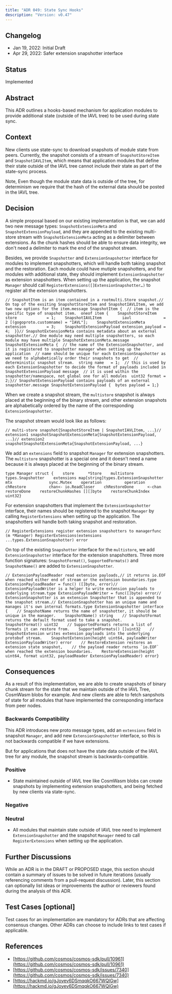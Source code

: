 ```yaml
---
title: "ADR 049: State Sync Hooks"
description: "Version: v0.47"
---
```


## Changelog[​](#changelog "Direct link to Changelog")

* Jan 19, 2022: Initial Draft
* Apr 29, 2022: Safer extension snapshotter interface

## Status[​](#status "Direct link to Status")

Implemented

## Abstract[​](#abstract "Direct link to Abstract")

This ADR outlines a hooks-based mechanism for application modules to provide additional state (outside of the IAVL tree) to be used during state sync.

## Context[​](#context "Direct link to Context")

New clients use state-sync to download snapshots of module state from peers. Currently, the snapshot consists of a stream of `SnapshotStoreItem` and `SnapshotIAVLItem`, which means that application modules that define their state outside of the IAVL tree cannot include their state as part of the state-sync process.

Note, Even though the module state data is outside of the tree, for determinism we require that the hash of the external data should be posted in the IAVL tree.

## Decision[​](#decision "Direct link to Decision")

A simple proposal based on our existing implementation is that, we can add two new message types: `SnapshotExtensionMeta` and `SnapshotExtensionPayload`, and they are appended to the existing multi-store stream with `SnapshotExtensionMeta` acting as a delimiter between extensions. As the chunk hashes should be able to ensure data integrity, we don't need a delimiter to mark the end of the snapshot stream.

Besides, we provide `Snapshotter` and `ExtensionSnapshotter` interface for modules to implement snapshotters, which will handle both taking snapshot and the restoration. Each module could have mutiple snapshotters, and for modules with additional state, they should implement `ExtensionSnapshotter` as extension snapshotters. When setting up the application, the snapshot `Manager` should call `RegisterExtensions([]ExtensionSnapshotter…)` to register all the extension snapshotters.

```
// SnapshotItem is an item contained in a rootmulti.Store snapshot.// On top of the exsiting SnapshotStoreItem and SnapshotIAVLItem, we add two new options for the item.message SnapshotItem {  // item is the specific type of snapshot item.  oneof item {    SnapshotStoreItem        store             = 1;    SnapshotIAVLItem         iavl              = 2 [(gogoproto.customname) = "IAVL"];    SnapshotExtensionMeta    extension         = 3;    SnapshotExtensionPayload extension_payload = 4;  }}// SnapshotExtensionMeta contains metadata about an external snapshotter.// One module may need multiple snapshotters, so each module may have multiple SnapshotExtensionMeta.message SnapshotExtensionMeta {  // the name of the ExtensionSnapshotter, and it is registered to snapshotter manager when setting up the application  // name should be unique for each ExtensionSnapshotter as we need to alphabetically order their snapshots to get  // deterministic snapshot stream.  string name   = 1;  // this is used by each ExtensionSnapshotter to decide the format of payloads included in SnapshotExtensionPayload message  // it is used within the snapshotter/namespace, not global one for all modules  uint32 format = 2;}// SnapshotExtensionPayload contains payloads of an external snapshotter.message SnapshotExtensionPayload {  bytes payload = 1;}
```

When we create a snapshot stream, the `multistore` snapshot is always placed at the beginning of the binary stream, and other extension snapshots are alphabetically ordered by the name of the corresponding `ExtensionSnapshotter`.

The snapshot stream would look like as follows:

```
// multi-store snapshot{SnapshotStoreItem | SnapshotIAVLItem, ...}// extension1 snapshotSnapshotExtensionMeta{SnapshotExtensionPayload, ...}// extension2 snapshotSnapshotExtensionMeta{SnapshotExtensionPayload, ...}
```

We add an `extensions` field to snapshot `Manager` for extension snapshotters. The `multistore` snapshotter is a special one and it doesn't need a name because it is always placed at the beginning of the binary stream.

```
type Manager struct {    store      *Store    multistore types.Snapshotter    extensions map[string]types.ExtensionSnapshotter    mtx                sync.Mutex    operation          operation    chRestore          chan<- io.ReadCloser    chRestoreDone      <-chan restoreDone    restoreChunkHashes [][]byte    restoreChunkIndex  uint32}
```

For extension snapshotters that implement the `ExtensionSnapshotter` interface, their names should be registered to the snapshot `Manager` by calling `RegisterExtensions` when setting up the application. The snapshotters will handle both taking snapshot and restoration.

```
// RegisterExtensions register extension snapshotters to managerfunc (m *Manager) RegisterExtensions(extensions ...types.ExtensionSnapshotter) error 
```

On top of the existing `Snapshotter` interface for the `multistore`, we add `ExtensionSnapshotter` interface for the extension snapshotters. Three more function signatures: `SnapshotFormat()`, `SupportedFormats()` and `SnapshotName()` are added to `ExtensionSnapshotter`.

```
// ExtensionPayloadReader read extension payloads,// it returns io.EOF when reached either end of stream or the extension boundaries.type ExtensionPayloadReader = func() ([]byte, error)// ExtensionPayloadWriter is a helper to write extension payloads to underlying stream.type ExtensionPayloadWriter = func([]byte) error// ExtensionSnapshotter is an extension Snapshotter that is appended to the snapshot stream.// ExtensionSnapshotter has an unique name and manages it's own internal formats.type ExtensionSnapshotter interface {    // SnapshotName returns the name of snapshotter, it should be unique in the manager.    SnapshotName() string    // SnapshotFormat returns the default format used to take a snapshot.    SnapshotFormat() uint32    // SupportedFormats returns a list of formats it can restore from.    SupportedFormats() []uint32    // SnapshotExtension writes extension payloads into the underlying protobuf stream.    SnapshotExtension(height uint64, payloadWriter ExtensionPayloadWriter) error    // RestoreExtension restores an extension state snapshot,    // the payload reader returns `io.EOF` when reached the extension boundaries.    RestoreExtension(height uint64, format uint32, payloadReader ExtensionPayloadReader) error}
```

## Consequences[​](#consequences "Direct link to Consequences")

As a result of this implementation, we are able to create snapshots of binary chunk stream for the state that we maintain outside of the IAVL Tree, CosmWasm blobs for example. And new clients are able to fetch sanpshots of state for all modules that have implemented the corresponding interface from peer nodes.

### Backwards Compatibility[​](#backwards-compatibility "Direct link to Backwards Compatibility")

This ADR introduces new proto message types, add an `extensions` field in snapshot `Manager`, and add new `ExtensionSnapshotter` interface, so this is not backwards compatible if we have extensions.

But for applications that does not have the state data outside of the IAVL tree for any module, the snapshot stream is backwards-compatible.

### Positive[​](#positive "Direct link to Positive")

* State maintained outside of IAVL tree like CosmWasm blobs can create snapshots by implementing extension snapshotters, and being fetched by new clients via state-sync.

### Negative[​](#negative "Direct link to Negative")

### Neutral[​](#neutral "Direct link to Neutral")

* All modules that maintain state outside of IAVL tree need to implement `ExtensionSnapshotter` and the snapshot `Manager` need to call `RegisterExtensions` when setting up the application.

## Further Discussions[​](#further-discussions "Direct link to Further Discussions")

While an ADR is in the DRAFT or PROPOSED stage, this section should contain a summary of issues to be solved in future iterations (usually referencing comments from a pull-request discussion). Later, this section can optionally list ideas or improvements the author or reviewers found during the analysis of this ADR.

## Test Cases \[optional][​](#test-cases-optional "Direct link to test-cases-optional")

Test cases for an implementation are mandatory for ADRs that are affecting consensus changes. Other ADRs can choose to include links to test cases if applicable.

## References[​](#references "Direct link to References")

* [https://github.com/cosmos/cosmos-sdk/pull/10961](https://github.com/cosmos/cosmos-sdk/pull/10961)
* [https://github.com/cosmos/cosmos-sdk/issues/7340](https://github.com/cosmos/cosmos-sdk/issues/7340)
* [https://hackmd.io/gJoyev6DSmqqkO667WQlGw](https://hackmd.io/gJoyev6DSmqqkO667WQlGw)
